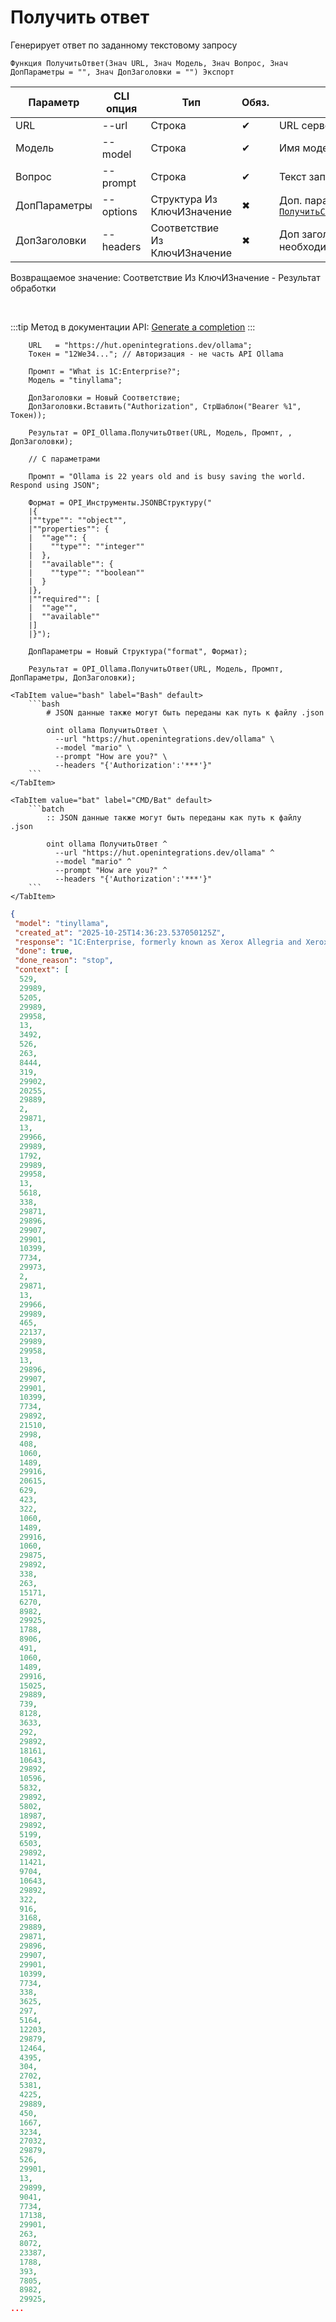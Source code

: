 ﻿---
sidebar_position: 2
description: Получить ответ и другие функции для работы с Ollama в Открытом пакете интеграций - бесплатной open-source библиотеке интеграций для 1С:Предприятие 8, OneScript и CLI
keywords: [1C, 1С, 1С:Предприятие, 1С:Предприятие 8.3, API, Интеграция, Сервисы, Обмен, OneScript, CLI, Ollama]
---


# Получить ответ
 Генерирует ответ по заданному текстовому запросу



`Функция ПолучитьОтвет(Знач URL, Знач Модель, Знач Вопрос, Знач ДопПараметры = "", Знач ДопЗаголовки = "") Экспорт`

  | Параметр | CLI опция | Тип | Обяз. | Назначение |
  |-|-|-|-|-|
  | URL | --url | Строка | &#x2714; | URL сервера Ollama |
  | Модель | --model | Строка | &#x2714; | Имя модели |
  | Вопрос | --prompt | Строка | &#x2714; | Текст запроса |
  | ДопПараметры | --options | Структура Из КлючИЗначение | &#x2716; | Доп. параметры. См. [`ПолучитьСтруктуруПараметровЗапроса`](/docs/Ollama/Requests-processing/Get-request-parameter-structure) |
  | ДопЗаголовки | --headers | Соответствие Из КлючИЗначение | &#x2716; | Доп заголовки запроса, если необходимо |

  
  Возвращаемое значение:   Соответствие Из КлючИЗначение - Результат обработки

<br/>

:::tip
Метод в документации API: [Generate a completion](https://github.com/ollama/ollama/blob/main/docs/api.md#generate-a-completion)
:::
<br/>


```bsl title="Пример использования для 1С:Предприятие/OneScript"
    URL   = "https://hut.openintegrations.dev/ollama";
    Токен = "12We34..."; // Авторизация - не часть API Ollama

    Промпт = "What is 1C:Enterprise?";
    Модель = "tinyllama";

    ДопЗаголовки = Новый Соответствие;
    ДопЗаголовки.Вставить("Authorization", СтрШаблон("Bearer %1", Токен));

    Результат = OPI_Ollama.ПолучитьОтвет(URL, Модель, Промпт, , ДопЗаголовки);

    // С параметрами

    Промпт = "Ollama is 22 years old and is busy saving the world. Respond using JSON";

    Формат = OPI_Инструменты.JSONВСтруктуру("
    |{
    |""type"": ""object"",
    |""properties"": {
    |  ""age"": {
    |    ""type"": ""integer""
    |  },
    |  ""available"": {
    |    ""type"": ""boolean""
    |  }
    |},
    |""required"": [
    |  ""age"",
    |  ""available""
    |]
    |}");

    ДопПараметры = Новый Структура("format", Формат);

    Результат = OPI_Ollama.ПолучитьОтвет(URL, Модель, Промпт, ДопПараметры, ДопЗаголовки);
```
    

 <Tabs>
  
    <TabItem value="bash" label="Bash" default>
        ```bash
            # JSON данные также могут быть переданы как путь к файлу .json
            
            oint ollama ПолучитьОтвет \
              --url "https://hut.openintegrations.dev/ollama" \
              --model "mario" \
              --prompt "How are you?" \
              --headers "{'Authorization':'***'}"
        ```
    </TabItem>
  
    <TabItem value="bat" label="CMD/Bat" default>
        ```batch
            :: JSON данные также могут быть переданы как путь к файлу .json
            
            oint ollama ПолучитьОтвет ^
              --url "https://hut.openintegrations.dev/ollama" ^
              --model "mario" ^
              --prompt "How are you?" ^
              --headers "{'Authorization':'***'}"
        ```
    </TabItem>
</Tabs>


```json title="Результат"
{
 "model": "tinyllama",
 "created_at": "2025-10-25T14:36:23.537050125Z",
 "response": "1C:Enterprise, formerly known as Xerox Allegria and Xerox Xi, is a comprehensive ERP system developed by Xerox Corporation. It provides accounting, financial management, purchasing, production planning, human resource, supply chain management, and other functions. 1C:Enterprise is available in various editions tailored to specific business needs. The main product offerings are:\n- Enterprise Edition: a fully integrated system that includes ERP, CRM, SCM, HRMS, and finance modules\n- Commercial Edition: designed for small and medium-sized enterprises (SMEs) with up to 100 users. It includes accounting, financial management, purchasing, and production planning modules\n- Business Edge Edition: designed for large businesses with more than 500 users. It includes ERP, CRM, SCM, HRMS, finance, supply chain, and production planning modules\n- Xerox Professional Services provides customization services, upgrade support, training, and consulting to ensure that the system meets specific business needs.\nOverall, 1C:Enterprise is a comprehensive ERP system designed for businesses of all sizes, across various industries, with a focus on providing robust, scalable solutions.",
 "done": true,
 "done_reason": "stop",
 "context": [
  529,
  29989,
  5205,
  29989,
  29958,
  13,
  3492,
  526,
  263,
  8444,
  319,
  29902,
  20255,
  29889,
  2,
  29871,
  13,
  29966,
  29989,
  1792,
  29989,
  29958,
  13,
  5618,
  338,
  29871,
  29896,
  29907,
  29901,
  10399,
  7734,
  29973,
  2,
  29871,
  13,
  29966,
  29989,
  465,
  22137,
  29989,
  29958,
  13,
  29896,
  29907,
  29901,
  10399,
  7734,
  29892,
  21510,
  2998,
  408,
  1060,
  1489,
  29916,
  20615,
  629,
  423,
  322,
  1060,
  1489,
  29916,
  1060,
  29875,
  29892,
  338,
  263,
  15171,
  6270,
  8982,
  29925,
  1788,
  8906,
  491,
  1060,
  1489,
  29916,
  15025,
  29889,
  739,
  8128,
  3633,
  292,
  29892,
  18161,
  10643,
  29892,
  10596,
  5832,
  29892,
  5802,
  18987,
  29892,
  5199,
  6503,
  29892,
  11421,
  9704,
  10643,
  29892,
  322,
  916,
  3168,
  29889,
  29871,
  29896,
  29907,
  29901,
  10399,
  7734,
  338,
  3625,
  297,
  5164,
  12203,
  29879,
  12464,
  4395,
  304,
  2702,
  5381,
  4225,
  29889,
  450,
  1667,
  3234,
  27032,
  29879,
  526,
  29901,
  13,
  29899,
  9041,
  7734,
  17138,
  29901,
  263,
  8072,
  23387,
  1788,
  393,
  7805,
  8982,
  29925,
...
```
